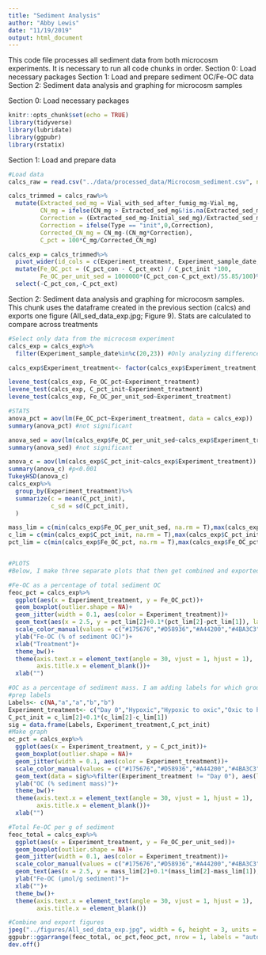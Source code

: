```yaml
---
title: "Sediment Analysis"
author: "Abby Lewis"
date: "11/19/2019"
output: html_document
---
```


This code file processes all sediment data from both microcosm experiments. It is necessary to run all code chunks in order.
Section 0: Load necessary packages
Section 1: Load and prepare sediment OC/Fe-OC data
Section 2: Sediment data analysis and graphing for microcosm samples


Section 0: Load necessary packages
```r
knitr::opts_chunk$set(echo = TRUE)
library(tidyverse)
library(lubridate)
library(ggpubr)
library(rstatix)
```

Section 1: Load and prepare data
```r
#Load data
calcs_raw = read.csv("../data/processed_data/Microcosm_sediment.csv", na = c("","NA"))

calcs_trimmed = calcs_raw%>%
  mutate(Extracted_sed_mg = Vial_with_sed_after_fumig_mg-Vial_mg,
         CN_mg = ifelse(CN_mg > Extracted_sed_mg&!is.na(Extracted_sed_mg), Extracted_sed_mg, CN_mg),#The mass used for CN cannot be greater than the extracted sediment mass
         Correction = (Extracted_sed_mg-Initial_sed_mg)/Extracted_sed_mg,
         Correction = ifelse(Type == "init",0,Correction),
         Corrected_CN_mg = CN_mg-(CN_mg*Correction),
         C_pct = 100*C_mg/Corrected_CN_mg)

calcs_exp = calcs_trimmed%>%
  pivot_wider(id_cols = c(Experiment_treatment, Experiment_sample_date, Rep), values_from = C_pct, names_from = Type, names_prefix = "C_pct_")%>%
  mutate(Fe_OC_pct = (C_pct_con - C_pct_ext) / C_pct_init *100,
         Fe_OC_per_unit_sed = 1000000*(C_pct_con-C_pct_ext)/55.85/100)%>%
  select(-C_pct_con,-C_pct_ext)
```


Section 2: Sediment data analysis and graphing for microcosm samples. 
This chunk uses the dataframe created in the previous section (calcs) and exports one figure (All_sed_data_exp.jpg; Figure 9). Stats are calculated to compare across treatments
```r
#Select only data from the microcosm experiment
calcs_exp = calcs_exp%>%
  filter(Experiment_sample_date%in%c(20,23)) #Only analyzing differences between treatments at the end of the experiment (days 20 and 23)

calcs_exp$Experiment_treatment<- factor(calcs_exp$Experiment_treatment, levels = c("ex","aa","ao","oa","oo"), labels = c("Day 0","Hypoxic","Hypoxic to oxic","Oxic to hypoxic","Oxic"))

levene_test(calcs_exp, Fe_OC_pct~Experiment_treatment)
levene_test(calcs_exp, C_pct_init~Experiment_treatment)
levene_test(calcs_exp, Fe_OC_per_unit_sed~Experiment_treatment)

#STATS
anova_pct = aov(lm(Fe_OC_pct~Experiment_treatment, data = calcs_exp))
summary(anova_pct) #not significant

anova_sed = aov(lm(calcs_exp$Fe_OC_per_unit_sed~calcs_exp$Experiment_treatment))
summary(anova_sed) #not significant

anova_c = aov(lm(calcs_exp$C_pct_init~calcs_exp$Experiment_treatment))
summary(anova_c) #p<0.001
TukeyHSD(anova_c)
calcs_exp%>%
  group_by(Experiment_treatment)%>%
  summarize(c = mean(C_pct_init),
            c_sd = sd(C_pct_init),
  )

mass_lim = c(min(calcs_exp$Fe_OC_per_unit_sed, na.rm = T),max(calcs_exp$Fe_OC_per_unit_sed, na.rm = T))
c_lim = c(min(calcs_exp$C_pct_init, na.rm = T),max(calcs_exp$C_pct_init, na.rm = T))
pct_lim = c(min(calcs_exp$Fe_OC_pct, na.rm = T),max(calcs_exp$Fe_OC_pct, na.rm = T))


#PLOTS
#Below, I make three separate plots that then get combined and exported

#Fe-OC as a percentage of total sediment OC
feoc_pct = calcs_exp%>%
  ggplot(aes(x = Experiment_treatment, y = Fe_OC_pct))+
  geom_boxplot(outlier.shape = NA)+
  geom_jitter(width = 0.1, aes(color = Experiment_treatment))+ 
  geom_text(aes(x = 2.5, y = pct_lim[2]+0.1*(pct_lim[2]-pct_lim[1]), label = "n.s."))+
  scale_color_manual(values = c("#175676","#D58936","#A44200","#4BA3C3")) +
  ylab("Fe-OC (% of sediment OC)")+
  xlab("Treatment")+
  theme_bw()+
  theme(axis.text.x = element_text(angle = 30, vjust = 1, hjust = 1),
        axis.title.x = element_blank())+
  xlab("")

#OC as a percentage of sediment mass. I am adding labels for which groups are significantly different (p<0.05) on this panel but not the others because this is the only panel with significant differences between treatments.
#prep labels
Labels<- c(NA,"a","a","b","b")
Experiment_treatment<- c("Day 0","Hypoxic","Hypoxic to oxic","Oxic to hypoxic","Oxic")
C_pct_init = c_lim[2]+0.1*(c_lim[2]-c_lim[1])
sig = data.frame(Labels, Experiment_treatment,C_pct_init)
#Make graph
oc_pct = calcs_exp%>%
  ggplot(aes(x = Experiment_treatment, y = C_pct_init))+
  geom_boxplot(outlier.shape = NA)+
  geom_jitter(width = 0.1, aes(color = Experiment_treatment))+
  scale_color_manual(values = c("#175676","#D58936","#A44200","#4BA3C3")) +
  geom_text(data = sig%>%filter(Experiment_treatment != "Day 0"), aes(label = Labels))+
  ylab("OC (% sediment mass)")+
  theme_bw()+
  theme(axis.text.x = element_text(angle = 30, vjust = 1, hjust = 1),
        axis.title.x = element_blank())+
  xlab("")

#Total Fe-OC per g of sediment
feoc_total = calcs_exp%>%
  ggplot(aes(x = Experiment_treatment, y = Fe_OC_per_unit_sed))+
  geom_boxplot(outlier.shape = NA)+
  geom_jitter(width = 0.1, aes(color = Experiment_treatment))+
  scale_color_manual(values = c("#175676","#D58936","#A44200","#4BA3C3")) +
  geom_text(aes(x = 2.5, y = mass_lim[2]+0.1*(mass_lim[2]-mass_lim[1]), label = "n.s."))+
  ylab("Fe-OC (µmol/g sediment)")+
  xlab("")+
  theme_bw()+
  theme(axis.text.x = element_text(angle = 30, vjust = 1, hjust = 1),
        axis.title.x = element_blank())

#Combine and export figures
jpeg("../figures/All_sed_data_exp.jpg", width = 6, height = 3, units = "in", res = 300)
ggpubr::ggarrange(feoc_total, oc_pct,feoc_pct, nrow = 1, labels = "auto", common.legend = T, legend = "none")
dev.off()
```